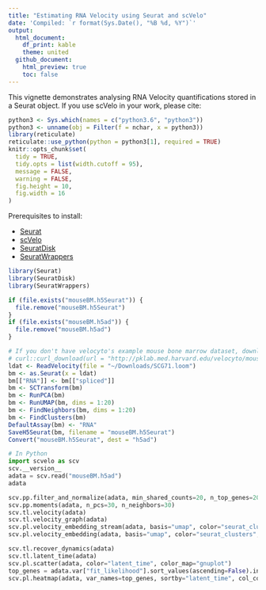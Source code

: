 ```yaml
---
title: "Estimating RNA Velocity using Seurat and scVelo"
date: 'Compiled: `r format(Sys.Date(), "%B %d, %Y")`'
output: 
  html_document:
    df_print: kable
    theme: united
  github_document:
    html_preview: true
    toc: false
---
```


This vignette demonstrates analysing RNA Velocity quantifications stored in a Seurat object. <!-- Parameters are based off of the [RNA Velocity tutorial](http://pklab.med.harvard.edu/velocyto/notebooks/R/SCG71.nb.html).--> If you use scVelo in your work, please cite:

<!-- > *RNA velocity of single cells* -->
<!-- > -->
<!-- > Gioele La Manno, Ruslan Soldatov, Amit Zeisel, Emelie Braun, Hannah Hochgerner, Viktor Petukhov, Katja Lidschreiber, Maria E. Kastriti, Peter Lönnerberg, Alessandro Furlan, Jean Fan, Lars E. Borm, Zehua Liu, David van Bruggen, Jimin Guo, Xiaoling He, Roger Barker, Erik Sundström, Gonçalo Castelo-Branco, Patrick Cramer, Igor Adameyko, Sten Linnarsson & Peter V. Kharchenko -->
<!-- > -->
<!-- > doi: [10.1038/s41586-018-0414-6](https://doi.org/10.1038/s41586-018-0414-6) -->
<!-- > -->
<!-- > Website: https://velocyto.org -->

```r
python3 <- Sys.which(names = c("python3.6", "python3"))
python3 <- unname(obj = Filter(f = nchar, x = python3))
library(reticulate)
reticulate::use_python(python = python3[1], required = TRUE)
knitr::opts_chunk$set(
  tidy = TRUE,
  tidy.opts = list(width.cutoff = 95),
  message = FALSE,
  warning = FALSE,
  fig.height = 10,
  fig.width = 16
)
```

Prerequisites to install:

 - [Seurat](https://satijalab.org/seurat/install)
 - [scVelo](https://scvelo.readthedocs.io/)
 - [SeuratDisk](https://mojaveazure.github.io/seurat-disk)
 - [SeuratWrappers](https://github.com/satijalab/seurat-wrappers)

```r
library(Seurat)
library(SeuratDisk)
library(SeuratWrappers)
```

```r
if (file.exists("mouseBM.h5Seurat")) {
  file.remove("mouseBM.h5Seurat")
}
if (file.exists("mouseBM.h5ad")) {
  file.remove("mouseBM.h5ad")
}
```

```r
# If you don't have velocyto's example mouse bone marrow dataset, download with the CURL command
# curl::curl_download(url = "http://pklab.med.harvard.edu/velocyto/mouseBM/SCG71.loom", destfile = "~/Downloads/SCG71.loom")
ldat <- ReadVelocity(file = "~/Downloads/SCG71.loom")
bm <- as.Seurat(x = ldat)
bm[["RNA"]] <- bm[["spliced"]]
bm <- SCTransform(bm)
bm <- RunPCA(bm)
bm <- RunUMAP(bm, dims = 1:20)
bm <- FindNeighbors(bm, dims = 1:20)
bm <- FindClusters(bm)
DefaultAssay(bm) <- "RNA"
SaveH5Seurat(bm, filename = "mouseBM.h5Seurat")
Convert("mouseBM.h5Seurat", dest = "h5ad")
```

```python
# In Python
import scvelo as scv
scv.__version__
adata = scv.read("mouseBM.h5ad")
adata
```

```python
scv.pp.filter_and_normalize(adata, min_shared_counts=20, n_top_genes=2000)
scv.pp.moments(adata, n_pcs=30, n_neighbors=30)
scv.tl.velocity(adata)
scv.tl.velocity_graph(adata)
scv.pl.velocity_embedding_stream(adata, basis="umap", color="seurat_clusters")
scv.pl.velocity_embedding(adata, basis="umap", color="seurat_clusters", arrow_length=3, arrow_size=2, dpi=120)
```

```python
scv.tl.recover_dynamics(adata)
scv.tl.latent_time(adata)
scv.pl.scatter(adata, color="latent_time", color_map="gnuplot")
top_genes = adata.var["fit_likelihood"].sort_values(ascending=False).index[:300]
scv.pl.heatmap(adata, var_names=top_genes, sortby="latent_time", col_color="seurat_clusters", n_convolve=100)
```
